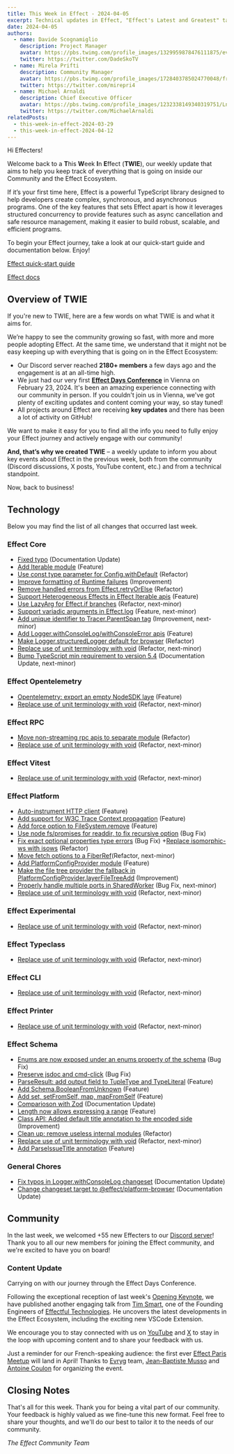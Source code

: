 ```yaml
---
title: This Week in Effect - 2024-04-05
excerpt: Technical updates in Effect, "Effect's Latest and Greatest" talk by Tim Smart & Upcoming Event.
date: 2024-04-05
authors:
  - name: Davide Scognamiglio
    description: Project Manager
    avatar: https://pbs.twimg.com/profile_images/1329959878476111875/evHG8VX6_400x400.jpg
    twitter: https://twitter.com/DadeSkoTV
  - name: Mirela Prifti
    description: Community Manager
    avatar: https://pbs.twimg.com/profile_images/1728403785024770048/frKphayT_400x400.jpg
    twitter: https://twitter.com/mirepri4
  - name: Michael Arnaldi
    description: Chief Executive Officer
    avatar: https://pbs.twimg.com/profile_images/1232338149340319751/Ln9nNWyk_400x400.jpg
    twitter: https://twitter.com/MichaelArnaldi
relatedPosts:
  - this-week-in-effect-2024-03-29
  - this-week-in-effect-2024-04-12
---
```


Hi Effecters! 

Welcome back to a **T**his **W**eek **I**n **E**ffect (**TWIE**), our weekly update that aims to help you keep track of everything that is going on inside our Community and the Effect Ecosystem.

If it’s your first time here, Effect is a powerful TypeScript library designed to help developers create complex, synchronous, and asynchronous programs. One of the key features that sets Effect apart is how it leverages structured concurrency to provide features such as async cancellation and safe resource management, making it easier to build robust, scalable, and efficient programs.

To begin your Effect journey, take a look at our quick-start guide and documentation below. Enjoy!

[Effect quick-start guide](/docs/quickstart)

[Effect docs](/docs/introduction)

## Overview of TWIE

If you're new to TWIE, here are a few words on what TWIE is and what it aims for.

We’re happy to see the community growing so fast, with more and more people adopting Effect. At the same time, we understand that it might not be easy keeping up with everything that is going on in the Effect Ecosystem:

- Our Discord server reached **2180+ members** a few days ago and the engagement is at an all-time high.
- We just had our very first **[Effect Days Conference](/events/effect-days)** in Vienna on February 23, 2024. It's been an amazing experience connecting with our community in person. If you couldn't join us in Vienna, we've got plenty of exciting updates and content coming your way, so stay tuned!
- All projects around Effect are receiving **key updates** and there has been a lot of activity on GitHub!

We want to make it easy for you to find all the info you need to fully enjoy your Effect journey and actively engage with our community!

**And, that’s why we created TWIE** – a weekly update to inform you about key events about Effect in the previous week, both from the community (Discord discussions, X posts, YouTube content, etc.) and from a technical standpoint.

Now, back to business!

## Technology

Below you may find the list of all changes that occurred last week.

### Effect Core
+ [Fixed typo](https://github.com/Effect-TS/effect/pull/2448) (Documentation Update)
+ [Add Iterable module](https://github.com/Effect-TS/effect/pull/2415) (Feature)
+ [Use const type parameter for Config.withDefault](https://github.com/Effect-TS/effect/pull/2460) (Refactor)
+ [Improve formatting of Runtime failures](https://github.com/Effect-TS/effect/pull/2461) (Improvement)
+ [Remove handled errors from Effect.retryOrElse](https://github.com/Effect-TS/effect/pull/2462) (Refactor)
+ [Support Heterogeneous Effects in Effect Iterable apis](https://github.com/Effect-TS/effect/pull/2438) (Feature)
+ [Use LazyArg for Effect.if branches](https://github.com/Effect-TS/effect/pull/2451) (Refactor, next-minor)
+ [Support variadic arguments in Effect.log](https://github.com/Effect-TS/effect/pull/2452) (Feature, next-minor)
+ [Add unique identifier to Tracer.ParentSpan tag](https://github.com/Effect-TS/effect/pull/2459) (Improvement, next-minor)
+ [Add Logger.withConsoleLog/withConsoleError apis](https://github.com/Effect-TS/effect/pull/2473) (Feature)
+ [Make Logger.structuredLogger default for browser](https://github.com/Effect-TS/effect/pull/2466) (Refactor)
+ [Replace use of unit terminology with void](https://github.com/Effect-TS/effect/pull/2476) (Refactor, next-minor)
+ [Bump TypeScript min requirement to version 5.4](https://github.com/Effect-TS/effect/commit/cec465cc7a79721bfda164b163a8c8f44ce2efc1) (Documentation Update, next-minor)

### Effect Opentelemetry
+ [Opentelemetry: export an empty NodeSDK laye](https://github.com/Effect-TS/effect/pull/2433) (Feature)
+ [Replace use of unit terminology with void](https://github.com/Effect-TS/effect/pull/2476) (Refactor, next-minor)


### Effect RPC
+ [Move non-streaming rpc apis to separate module](https://github.com/Effect-TS/effect/pull/2455) (Refactor)
+ [Replace use of unit terminology with void](https://github.com/Effect-TS/effect/pull/2476) (Refactor, next-minor)

### Effect Vitest
+ [Replace use of unit terminology with void](https://github.com/Effect-TS/effect/pull/2476) (Refactor, next-minor)


### Effect Platform
+ [Auto-instrument HTTP client](https://github.com/Effect-TS/effect/pull/2450) (Feature)
+ [Add support for W3C Trace Context propagation](https://github.com/Effect-TS/effect/pull/2445) (Feature)
+ [Add force option to FileSystem.remove](https://github.com/Effect-TS/effect/pull/2427) (Feature) 
+ [Use node fs/promises for readdir, to fix recursive option](https://github.com/Effect-TS/effect/pull/2458) (Bug Fix)
+ [Fix exact optional properties type errors](https://github.com/Effect-TS/effect/pull/2463) (Bug Fix)
+[Replace isomorphic-ws with isows](https://github.com/Effect-TS/effect/pull/2469) (Refactor)
+ [Move fetch options to a FiberRef](https://github.com/Effect-TS/effect/pull/2467)(Refactor, next-minor)
+ [Add PlatformConfigProvider module](https://github.com/Effect-TS/effect/pull/2477) (Feature)
+ [Make the file tree provider the fallback in PlatformConfigProvider.layerFileTreeAdd](https://github.com/Effect-TS/effect/pull/2479) (Improvement)
+ [Properly handle multiple ports in SharedWorker](https://github.com/Effect-TS/effect/pull/2468) (Bug Fix, next-minor)
+ [Replace use of unit terminology with void](https://github.com/Effect-TS/effect/pull/2476) (Refactor, next-minor)

### Effect Experimental
+ [Replace use of unit terminology with void](https://github.com/Effect-TS/effect/pull/2476) (Refactor, next-minor)

### Effect Typeclass
+ [Replace use of unit terminology with void](https://github.com/Effect-TS/effect/pull/2476) (Refactor, next-minor)

### Effect CLI
+ [Replace use of unit terminology with void](https://github.com/Effect-TS/effect/pull/2476) (Refactor, next-minor)

### Effect Printer
+ [Replace use of unit terminology with void](https://github.com/Effect-TS/effect/pull/2476) (Refactor, next-minor)


### Effect Schema
+ [Enums are now exposed under an enums property of the schema](https://github.com/Effect-TS/effect/pull/2442) (Bug Fix)
+ [Preserve jsdoc and cmd-click](https://github.com/Effect-TS/effect/pull/2436) (Bug Fix)
+ [ParseResult: add output field to TupleType and TypeLiteral](https://github.com/Effect-TS/effect/pull/2446) (Feature)
+ [Add Schema.BooleanFromUnknown](https://github.com/Effect-TS/effect/pull/2453) (Feature)
+ [Add set, setFromSelf, map, mapFromSelf](https://github.com/Effect-TS/effect/pull/2456) (Feature)
+ [Comparioson with Zod](https://github.com/Effect-TS/effect/pull/2430) (Documentation Update)
+ [Length now allows expressing a range](https://github.com/Effect-TS/effect/pull/2465) (Feature)
+ [Class API: Added default title annotation to the encoded side](https://github.com/Effect-TS/effect/pull/2471) (Improvement)
+ [Clean up: remove useless internal modules](https://github.com/Effect-TS/effect/pull/2481) (Refactor)
+ [Replace use of unit terminology with void](https://github.com/Effect-TS/effect/pull/2476) (Refactor, next-minor)
+ [Add ParseIssueTitle annotation](https://github.com/Effect-TS/effect/pull/2483) (Feature)

### General Chores 
+ [Fix typos in Logger.withConsoleLog changeset](https://github.com/Effect-TS/effect/pull/2474) (Documentation Update)
+ [Change changeset target to @effect/platform-browser](https://github.com/Effect-TS/effect/pull/2475) (Documentation Update)


## Community

In the last week, we welcomed +55 new Effecters to our [Discord server](https://discord.gg/effect-ts)! Thank you to all our new members for joining the Effect community, and we're excited to have you on board!

### Content Update

Carrying on with our journey through the Effect Days Conference. 

Following the exceptional reception of last week's [Opening Keynote](https://www.youtube.com/watch?reload=9&v=PxIBWjiv3og), we have published another engaging talk from [Tim Smart](https://twitter.com/tim_smart), one of the Founding Engineers of [Effectful Technologies](https://www.effectful.co/). He uncovers the latest developments in the Effect Ecosystem, including the exciting new VSCode Extension.

<YouTube url="https://www.youtube.com/embed/v9lUg6zlaRM?si=vvMT0tfbqA0rK-vc" />

We encourage you to stay connected with us on [YouTube](https://www.youtube.com/@effect-ts) and [X](https://twitter.com/EffectTS_) to stay in the loop with upcoming content and to share your feedback with us.


Just a reminder for our French-speaking audience: the first ever [Effect Paris Meetup](https://www.meetup.com/fr-FR/effect-paris/) will land in April! Thanks to [Evryg](https://www.evryg.com) team, [Jean-Baptiste Musso](https://twitter.com/jbmusso) and [Antoine Coulon](https://twitter.com/c9antoine) for organizing the event.

<Tweet id="1764621821184262629" />

## Closing Notes

That's all for this week. Thank you for being a vital part of our community. Your feedback is highly valued as we fine-tune this new format. Feel free to share your thoughts, and we'll do our best to tailor it to the needs of our community.

_The Effect Community Team_
